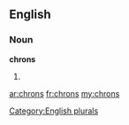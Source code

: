 ==English==

===Noun===
'''chrons'''

# {{plural of|[[chron]]}}

[[Category:English plurals]]

[[ar:chrons]]
[[fr:chrons]]
[[my:chrons]]